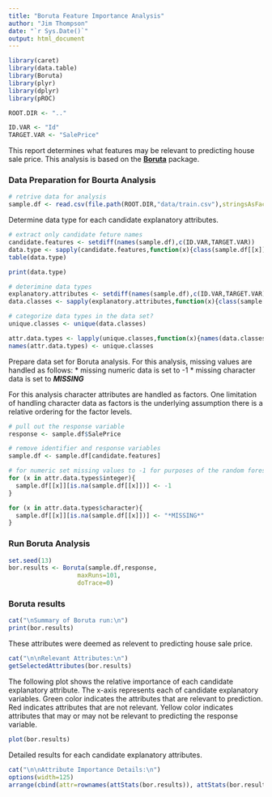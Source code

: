 ```yaml
---
title: "Boruta Feature Importance Analysis"
author: "Jim Thompson"
date: "`r Sys.Date()`"
output: html_document
---
```


```r
library(caret)
library(data.table)
library(Boruta)
library(plyr)
library(dplyr)
library(pROC)

ROOT.DIR <- ".."

ID.VAR <- "Id"
TARGET.VAR <- "SalePrice"

```
This report determines what features may be relevant to predicting house sale price. This analysis is based on the [**Boruta**](https://cran.r-project.org/web/packages/Boruta/index.html) package.

### Data Preparation for Bourta Analysis
```r

# retrive data for analysis
sample.df <- read.csv(file.path(ROOT.DIR,"data/train.csv"),stringsAsFactors = FALSE)
```

Determine data type for each candidate explanatory attributes.
```r
# extract only candidate feture names
candidate.features <- setdiff(names(sample.df),c(ID.VAR,TARGET.VAR))
data.type <- sapply(candidate.features,function(x){class(sample.df[[x]])})
table(data.type)

print(data.type)

# deterimine data types
explanatory.attributes <- setdiff(names(sample.df),c(ID.VAR,TARGET.VAR))
data.classes <- sapply(explanatory.attributes,function(x){class(sample.df[[x]])})

# categorize data types in the data set?
unique.classes <- unique(data.classes)

attr.data.types <- lapply(unique.classes,function(x){names(data.classes[data.classes==x])})
names(attr.data.types) <- unique.classes

```

Prepare data set for Boruta analysis.  For this analysis, missing values are
handled as follows:
* missing numeric data is set to -1
* missing character data is set to __*MISSING*__

For this analysis character attributes are handled as factors.  One limitation of 
handling character data as factors is the underlying assumption there is a relative 
ordering for the factor levels.
```r
# pull out the response variable
response <- sample.df$SalePrice

# remove identifier and response variables
sample.df <- sample.df[candidate.features]

# for numeric set missing values to -1 for purposes of the random forest run
for (x in attr.data.types$integer){
  sample.df[[x]][is.na(sample.df[[x]])] <- -1
}

for (x in attr.data.types$character){
  sample.df[[x]][is.na(sample.df[[x]])] <- "*MISSING*"
}

```



### Run Boruta Analysis
```r

set.seed(13)
bor.results <- Boruta(sample.df,response,
                   maxRuns=101,
                   doTrace=0)
```


### Boruta results
```r
cat("\nSummary of Boruta run:\n")
print(bor.results)
```

These attributes were deemed as relevent to predicting house sale price.
```r
cat("\n\nRelevant Attributes:\n")
getSelectedAttributes(bor.results)
```

The following plot shows the relative importance of each candidate explanatory attribute.
The x-axis represents each of candidate explanatory variables.  Green color indicates
the attributes that are relevant to prediction.  Red indicates attributes that
are not relevant.  Yellow color indicates attributes that may or may not be relevant to 
predicting the response variable.
```r
plot(bor.results)
```

Detailed results for each candidate explanatory attributes.
```r
cat("\n\nAttribute Importance Details:\n")
options(width=125)
arrange(cbind(attr=rownames(attStats(bor.results)), attStats(bor.results)),desc(medianImp))
```

